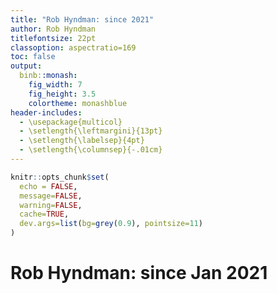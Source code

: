 ```yaml
---
title: "Rob Hyndman: since 2021"
author: Rob Hyndman
titlefontsize: 22pt
classoption: aspectratio=169
toc: false
output:
  binb::monash:
    fig_width: 7
    fig_height: 3.5
    colortheme: monashblue
header-includes:
  - \usepackage{multicol}
  - \setlength{\leftmargini}{13pt}
  - \setlength{\labelsep}{4pt}
  - \setlength{\columnsep}{-.01cm}
---
```


```r
knitr::opts_chunk$set(
  echo = FALSE,
  message=FALSE,
  warning=FALSE,
  cache=TRUE,
  dev.args=list(bg=grey(0.9), pointsize=11)
)
```

# Rob Hyndman: since Jan 2021

\begin{textblock}{4.3}(.3,1.3)
\fontsize{10}{10.2}\sf
\begin{block}{Data sets analysed}
\begin{itemize}\itemsep=0cm
\item Australian mortality, fertility and population
\item US mortality rates
\item Australian tourist numbers
\item Electricity demand data from smart meters
\item Water quality data from in situ sensors
\item Swiss exports by sector
\end{itemize}
\end{block}
\end{textblock}

\begin{textblock}{4.3}(5,1.3)
\fontsize{10}{10.3}\sf
\begin{alertblock}{Research themes}
\begin{itemize}\itemsep=0cm
\item Anomaly detection
\item High-dimensional time series data
\item Forecast reconciliation
\item Exploratory time series analysis
\item Seasonality
\item Demographic forecasting
\item Electricity demand analysis
\end{itemize}
\end{alertblock}
\end{textblock}

\begin{textblock}{6}(9.7,1.3)
\fontsize{10}{10.2}\sf
\begin{block}{Journal papers published}
\begin{itemize}\itemsep=0cm
  \item \textit{Applied Soft Computing}
  \item \textit{Australian \& New Zealand J of Statistics}
  \item \textit{European J Operational Research}
  \item \textit{INFORMS J Data Science}
  \item \textit{Insurance, Mathematics \& Economics}
  \item \textit{International J Forecasting} (x3)
  \item \textit{International J Environmental Research \& Public Health}
  \item \textit{J American Statistical Association}
  \item \textit{J Computational \& Graphical Statistics} (x5)
  \item \textit{J Forecasting}
  \item \textit{J Time Series Analysis}
  \item \textit{J Travel Research}
  \item \textit{Machine Learning}
  \item \textit{NeurIPS 2021 Datasets \& Benchmarks}
\end{itemize}
\end{block}
\end{textblock}

\begin{textblock}{9}(.3,5.9)
\fontsize{10}{10.1}\sf
\begin{block}{R packages updated}\vspace*{-0.3cm}
\begin{multicols}{4}
\begin{itemize}\itemsep=0cm
\item cricketdata
\item demography
\item forecast
\item fpp3
\item gratis
\item hdrcde
\item hts
\item lookout
\item monash
\item pkgmeta
\item rcademy
\item Rsfar
\item rticles
\item stR
\item tsfeatures
\item tsibbledata
\item vitae
\end{itemize}
\end{multicols}
\end{block}
\end{textblock}
